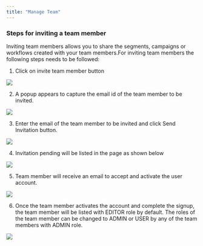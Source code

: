 ```yaml
---
title: "Manage Team"
---
```


### Steps for inviting a team member

Inviting team members allows you to share the segments, campaigns or workflows created with your team members.For inviting team members the following steps needs to be
followed: 

1. Click on invite team member button

![](/images/invite-team-1.png)

2. A popup appears to capture the email id of the team member to be invited.

![](/images/invite-team-2.png)

3. Enter the email of the team member to be invited and click Send Invitation button.

![](/images/invite-team-3.png)

4. Invitation pending will be listed in the page as shown below

![](/images/invite-team-4.png)

5. Team member will receive an email to accept and activate the user account.

![](/images/invite-team-5.png)

6. Once the team member activates the account and complete the signup, the team member will be listed with EDITOR role by default. The roles of the team member can be changed to ADMIN or USER by any of the team members with ADMIN role.

![](/images/invite-team-6.png)
